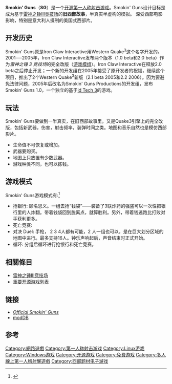 {{NoteTA
| G1 = Games
}}
{{Infobox VG
| title        = Smokin' Guns
| image        = 
| developer    = Smokin' Guns Productions<br />Iron Claw Interactive
| engine       = [[id_Tech_3|id Tech 3]]（[[GPLv2|GPLv2]]）
| released     = 2012/06/08 
| genre        = [[第一人称射击|第一人称射击]]<br />[[第三人称射击|第三人称射击]]
| modes        = [[联机游戏|联机]]<br />[[单人游戏|单人]]
| platforms    = [[Linux|Linux]]<br />[[Microsoft_Windows|Microsoft Windows]]
*GHz CPU
*512MB RAM
*600MB 空间
*128MB [[OpenGL|OpenGL]]显示卡
}}
'''Smokin' Guns'''（'''SG'''）是一个[[开放源代码|开源]][[第一人称射击|第一人称射击]][[电脑游戏|游戏]]。Smokin' Guns设计目标是成为基于[[雷神之锤III竞技场|雷神之锤III竞技场]]的'''旧西部故事'''，半真实半虚构的模拟。 深受西部电影影响，特别是意大利人摄制的美国式西部片。

== 开发历史 ==
Smokin' Guns原是Iron Claw Interactive用Western Quake<sup>3</sup>这个名字开发的。2001──2005年，Iron Claw Interactive发布两个版本（1.0 beta和2.0 beta）作为''雷神之锤 3 竞技场''的完全改版（[[游戏模组|游戏模组]]）。Iron Claw Interactive在释放2.0 beta之后停止开发；一个新的开发组在2005年接受了原开发者的祝福，继续这个项目，推出了2个Western Quake<sup>3</sup>新版（2.1 beta 2005和2.2 2006）。因为要避免法律问题，2005年后改名为Smokin' Guns Productions的开发组，发布Smokin' Guns 1.0，一个独立的基于[[id_Tech_3|id Tech 3]]的游戏。

== 玩法 ==
Smokin' Guns要做到一半真实，在旧西部故事里。又是Quake3引擎上的完全改版，包括新武器，伤害，射击频率，装弹时间之类。地图和音乐自然也是模仿西部影片。
* 生命值不可恢复或增加。 
* 武器要购买。
* 地图上只放置有少数武器。
* 游戏种类不同，也可以拣钱。

== 游戏模式 ==
Smokin' Guns游戏模式有:<ref>{{Cite web |url=http://www.moddb.com/games/smokin-guns |title=game mode desccriptions at ModDB |accessdate=2009-04-09 |archive-date=2009-03-06 |archive-url=https://web.archive.org/web/20090306050217/http://www.moddb.com/games/smokin-guns/ |dead-url=no }}</ref>
* 抢银行:  顾名思义。一组去抢“钱袋”——装备了3联炸药的强盗可以一次性把银行里的人炸翻。带着钱袋回到脱离点，就算胜利。另外，带着钱逃跑比打败对手获利更多。
* 死亡竞赛: 
* 对决 Duel:  手枪， 2 3 4人都有可能，2 人一组也可以，是在巨大划分区域的地图中进行。最多支持16人。钟乐声响起后，声音结束时正式开始。
* 循环: 分组后循环进行抢银行和死亡竞赛。

== 相關條目 ==
* [[雷神之锤III竞技场|雷神之锤III竞技场]]
* [[重要开源游戏列表|重要开源游戏列表]]

== 链接 ==
* [http://www.smokin-guns.org/ ''Official Smokin' Guns'']{{Wayback|url=http://www.smokin-guns.org/ |date=20120615203945 }}
* [http://www.moddb.com/groups/smokin-guns/mods modDB]{{Wayback|url=http://www.moddb.com/groups/smokin-guns/mods |date=20090925130028 }}

== 参考 ==
{{reflist|30em}}

{{Portal|电子游戏}}

[[Category:網路遊戲|Category:網路遊戲]]
[[Category:第一人称射击游戏|Category:第一人称射击游戏]]
[[Category:Linux游戏|Category:Linux游戏]]
[[Category:Windows游戏|Category:Windows游戏]]
[[Category:开源游戏|Category:开源游戏]]
[[Category:免费游戏|Category:免费游戏]]
[[Category:多人線上第一人稱射擊遊戲|Category:多人線上第一人稱射擊遊戲]]
[[Category:西部题材电子游戏|Category:西部题材电子游戏]]